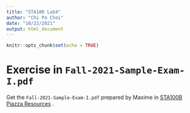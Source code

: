 ```yaml
---
title: "STA100 Lab4"
author: "Chi Po Choi"
date: "10/22/2021"
output: html_document
---
```


```r
knitr::opts_chunk$set(echo = TRUE)
```

# Exercise in `Fall-2021-Sample-Exam-I.pdf`

Get the `Fall-2021-Sample-Exam-I.pdf` prepared by Maxime in [STA100B Piazza Resources ](https://piazza.com/ucdavis/fall2021/sta100b/resources) . 

